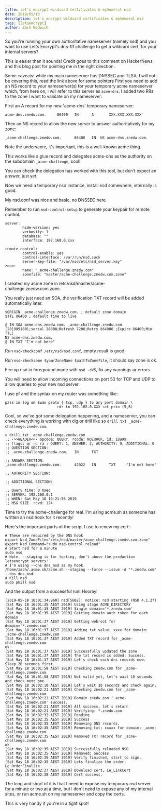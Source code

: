 ```yaml
---
title: let's encrypt wildcard certificates & ephemeral nsd
date: 2019/05/18
description: let's encrypt wildcard certificates & ephemeral nsd
tags: [letsencrypt]
author: Zach Nedwich
---
```


So you're running your own authoritative nameserver (namely nsd) and you want to use Let's Encrypt's dns-01 challenge to get a wildcard cert, for your internal servers?

This is easier than it sounds! Credit goes to this comment on HackerNews and this blog post for pointing me in the right direction.

Some caveats: while my main nameserver has DNSSEC and TLSA, I will not be covering this, read the link above for some pointers
First you need to add an NS record to your nameserver(s) for your temporary acme nameserver which, from here on, I will refer to this server as `acme-dns`. I added two RRs to the zone I want to validate on my nameserver:

First an A record for my new 'acme-dns' temporary nameserver:

```
acme-dns.znedw.com.     86400   IN      A       XXX.XXX.XXX.XXX`
```

Then an NS record to allow the new server to answer authoritatively for my zone:

```
_acme-challenge.znedw.com.      86400   IN  NS acme-dns.znedw.com.
```

Note the underscore, it's important, this is a well-known acme thing.

This works like a glue record and delegates acme-dns as the authority on the subdomain `_acme-challenge`, cool!

You can check the delegation has worked with this tool, but don't expect an answer, just yet.

Now we need a temporary nsd instance, install nsd somewhere, internally is good.

My nsd.conf was nice and basic, no DNSSEC here.

Remember to run `nsd-control-setup` to generate your keypair for remote control.

```
server:
        hide-version: yes
        verbosity: 1
        database: ""
        interface: 192.168.0.xxx

remote-control:
        control-enable: yes
        control-interface: /var/run/nsd.sock
        server-key-file: "/var/nsd/etc/nsd_server.key"
zone:
        name: "_acme-challenge.znedw.com"
        zonefile: "master/acme-challenge.znedw.com.zone"
```

I created my acme zone in /etc/nsd/master/acme-challenge.znedw.com.zone.

You really just need an SOA, the verification TXT record will be added automatically later.

```
$ORIGIN _acme-challenge.znedw.com. ; default zone domain
$TTL 86400 ; default time to live

@ IN SOA acme-dns.znedw.com. _acme-challenge.znedw.com. (2019051801;serial 28800;Refresh 7200;Retry 864000 ;Expire 86400;Min TTL)
NS acme-dns.znedw.com.
@ IN TXT "I'm not here"
```

Run `nsd-checkconf /etc/nsd/nsd.conf`, empty result is good.

Run `nsd-checkzone $yourZoneName $pathToZoneFile`, it should say zone is ok.

Fire up nsd in foreground mode with `nsd -dV5`, fix any warnings or errors.

You will need to allow incoming connections on port 53 for TCP and UDP to allow queries to your new nsd server.

I use pf and the syntax on my router was something like:

```
pass in log on $wan proto { tcp, udp } to any port domain \
                        rdr-to 192.168.0.XXX set prio (5,6)
```

Cool, so we've got some delegation happening, and a nameserver, you can check everything is working with dig or drill like so `drill txt _acme-challenge.znedw.com`.

```
> drill txt _acme-challenge.znedw.com
;; ->>HEADER<<- opcode: QUERY, rcode: NOERROR, id: 18999
;; flags: qr rd ra ; QUERY: 1, ANSWER: 2, AUTHORITY: 0, ADDITIONAL: 0
;; QUESTION SECTION:
;; _acme-challenge.znedw.com.   IN      TXT

;; ANSWER SECTION:
_acme-challenge.znedw.com.      42022   IN      TXT     "I'm not here"

;; AUTHORITY SECTION:

;; ADDITIONAL SECTION:

;; Query time: 0 msec
;; SERVER: 192.168.0.1
;; WHEN: Sat May 18 16:21:56 2019
;; MSG SIZE  rcvd: 124
```

Time to try the acme-challenge for real. I'm using acme.sh as someone has written an nsd hook for it recently!

Here's the important parts of the script I use to renew my cert:

```
# These are required by the DNS hook
export Nsd_ZoneFile="/etc/nsd/master/acme-challenge.znedw.com.zone"
export Nsd_Command="sudo nsd-control reload"
# Start nsd for a minute
sudo nsd
# Note, --staging is for testing, don't abuse the production letsencrypt servers!
# I'm using --dns dns_nsd as my hook
/home/zach/.acme.sh/acme.sh --staging --force --issue -d "*.znedw.com" --dns dns_nsd
# Kill nsd
sudo pkill nsd
```

And the output from a successful run! Hooray!

```
[2019-05-18 16:01:34.960] nsd[5602]: notice: nsd starting (NSD 4.1.27)
[Sat May 18 16:01:35 AEST 2019] Using stage ACME_DIRECTORY
[Sat May 18 16:01:35 AEST 2019] Single domain='*.znedw.com'
[Sat May 18 16:01:35 AEST 2019] Getting domain auth token for each domain
[Sat May 18 16:01:37 AEST 2019] Getting webroot for domain='*.znedw.com'
[Sat May 18 16:01:37 AEST 2019] Adding txt value: xxxx for domain:  _acme-challenge.znedw.com
[Sat May 18 16:01:37 AEST 2019] Added TXT record for _acme-challenge.znedw.com
ok
[Sat May 18 16:01:37 AEST 2019] Successfully updated the zone
[Sat May 18 16:01:37 AEST 2019] The txt record is added: Success.
[Sat May 18 16:01:37 AEST 2019] Let's check each dns records now. Sleep 20 seconds first.
[Sat May 18 16:01:58 AEST 2019] Checking znedw.com for _acme-challenge.znedw.com
[Sat May 18 16:01:58 AEST 2019] Not valid yet, let's wait 10 seconds and check next one.
[Sat May 18 16:02:10 AEST 2019] Let's wait 10 seconds and check again.
[Sat May 18 16:02:21 AEST 2019] Checking znedw.com for _acme-challenge.znedw.com
[Sat May 18 16:02:21 AEST 2019] Domain znedw.com '_acme-challenge.znedw.com' success.
[Sat May 18 16:02:21 AEST 2019] All success, let's return
[Sat May 18 16:02:21 AEST 2019] Verifying: *.znedw.com
[Sat May 18 16:02:32 AEST 2019] Pending
[Sat May 18 16:02:35 AEST 2019] Success
[Sat May 18 16:02:35 AEST 2019] Removing DNS records.
[Sat May 18 16:02:35 AEST 2019] Removing txt: xxxxx for domain: _acme-challenge.znedw.com
[Sat May 18 16:02:35 AEST 2019] Removed TXT record for _acme-challenge.znedw.com
ok
[Sat May 18 16:02:35 AEST 2019] Successfully reloaded NSD
[Sat May 18 16:02:35 AEST 2019] Removed: Success
[Sat May 18 16:02:35 AEST 2019] Verify finished, start to sign.
[Sat May 18 16:02:35 AEST 2019] Lets finalize the order, Le_OrderFinalize
[Sat May 18 16:02:37 AEST 2019] Download cert, Le_LinkCert
[Sat May 18 16:02:38 AEST 2019] Cert success.
```

The long and short of it is that I need to expose my temporary nsd server for a minute or two at a time, but I don't need to expose any of my internal sites, or run acme.sh on my nameserver and copy the certs.

This is very handy if you're in a tight spot!
